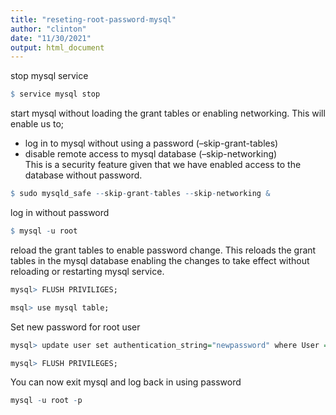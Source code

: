 ```yaml
---
title: "reseting-root-password-mysql"
author: "clinton"
date: "11/30/2021"
output: html_document
---
```


stop mysql service

```r
$ service mysql stop
```

start mysql without loading the grant tables or enabling networking.
This will enable us to;

  * log in to mysql without using a password (--skip-grant-tables)   
  * disable remote access to mysql database (--skip-networking)   
      This is a security feature given that we have enabled access to the database without password.  

```r
$ sudo mysqld_safe --skip-grant-tables --skip-networking &
```

log in without password

```r
$ mysql -u root
```

reload the grant tables to enable password change. 
This reloads the grant tables in the mysql database enabling the changes to take effect without reloading or restarting mysql service.  

```r
mysql> FLUSH PRIVILIGES;
```


```r
msql> use mysql table;
```

Set new password for root user  
```r
mysql> update user set authentication_string="newpassword" where User = 'root'; 
```

```r
mysql> FLUSH PRIVILEGES;
```
You can now exit mysql and log back in using password 

```r
mysql -u root -p  
```